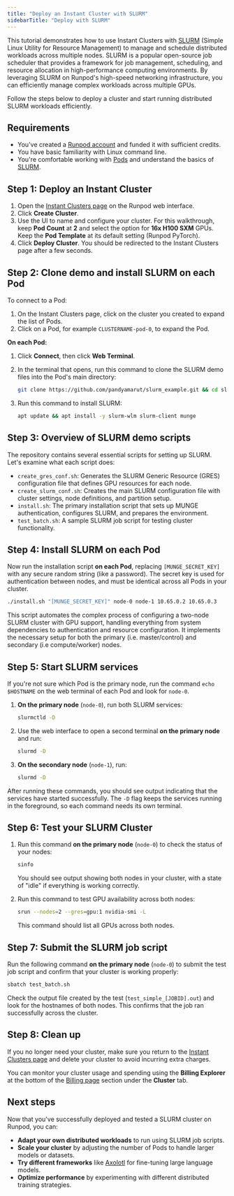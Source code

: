 ```yaml
---
title: "Deploy an Instant Cluster with SLURM"
sidebarTitle: "Deploy with SLURM"
---
```


This tutorial demonstrates how to use Instant Clusters with [SLURM](https://slurm.schedmd.com/) (Simple Linux Utility for Resource Management) to manage and schedule distributed workloads across multiple nodes. SLURM is a popular open-source job scheduler that provides a framework for job management, scheduling, and resource allocation in high-performance computing environments. By leveraging SLURM on Runpod's high-speed networking infrastructure, you can efficiently manage complex workloads across multiple GPUs.

Follow the steps below to deploy a cluster and start running distributed SLURM workloads efficiently.

## Requirements

* You've created a [Runpod account](https://www.console.runpod.io/home) and funded it with sufficient credits.
* You have basic familiarity with Linux command line.
* You're comfortable working with [Pods](/pods/overview) and understand the basics of [SLURM](https://slurm.schedmd.com/).

## Step 1: Deploy an Instant Cluster

1. Open the [Instant Clusters page](https://www.console.runpod.io/cluster) on the Runpod web interface.
2. Click **Create Cluster**.
3. Use the UI to name and configure your cluster. For this walkthrough, keep **Pod Count** at **2** and select the option for **16x H100 SXM** GPUs. Keep the **Pod Template** at its default setting (Runpod PyTorch).
4. Click **Deploy Cluster**. You should be redirected to the Instant Clusters page after a few seconds.

## Step 2: Clone demo and install SLURM on each Pod

To connect to a Pod:

1. On the Instant Clusters page, click on the cluster you created to expand the list of Pods.
2. Click on a Pod, for example `CLUSTERNAME-pod-0`, to expand the Pod.

**On each Pod:**

1. Click **Connect**, then click **Web Terminal**.

2. In the terminal that opens, run this command to clone the SLURM demo files into the Pod's main directory:

   ```bash
   git clone https://github.com/pandyamarut/slurm_example.git && cd slurm_example
   ```

3. Run this command to install SLURM:

   ```bash
   apt update && apt install -y slurm-wlm slurm-client munge
   ```

## Step 3: Overview of SLURM demo scripts

The repository contains several essential scripts for setting up SLURM. Let's examine what each script does:

* `create_gres_conf.sh`: Generates the SLURM Generic Resource (GRES) configuration file that defines GPU resources for each node.
* `create_slurm_conf.sh`: Creates the main SLURM configuration file with cluster settings, node definitions, and partition setup.
* `install.sh`: The primary installation script that sets up MUNGE authentication, configures SLURM, and prepares the environment.
* `test_batch.sh`: A sample SLURM job script for testing cluster functionality.

## Step 4: Install SLURM on each Pod

Now run the installation script **on each Pod**, replacing `[MUNGE_SECRET_KEY]` with any secure random string (like a password). The secret key is used for authentication between nodes, and must be identical across all Pods in your cluster.

```bash
./install.sh "[MUNGE_SECRET_KEY]" node-0 node-1 10.65.0.2 10.65.0.3
```

This script automates the complex process of configuring a two-node SLURM cluster with GPU support, handling everything from system dependencies to authentication and resource configuration. It implements the necessary setup for both the primary (i.e. master/control) and secondary (i.e compute/worker) nodes.

## Step 5: Start SLURM services

<Tip>

If you're not sure which Pod is the primary node, run the command `echo $HOSTNAME` on the web terminal of each Pod and look for `node-0`.

</Tip>

1. **On the primary node** (`node-0`), run both SLURM services:

   ```bash
   slurmctld -D
   ```

2. Use the web interface to open a second terminal **on the primary node** and run:

   ```bash
   slurmd -D
   ```

3. **On the secondary node** (`node-1`), run:

   ```bash
   slurmd -D
   ```

After running these commands, you should see output indicating that the services have started successfully. The `-D` flag keeps the services running in the foreground, so each command needs its own terminal.

## Step 6: Test your SLURM Cluster

1. Run this command **on the primary node** (`node-0`) to check the status of your nodes:

   ```bash
   sinfo
   ```

   You should see output showing both nodes in your cluster, with a state of "idle" if everything is working correctly.

2. Run this command to test GPU availability across both nodes:

   ```bash
   srun --nodes=2 --gres=gpu:1 nvidia-smi -L
   ```

   This command should list all GPUs across both nodes.

## Step 7: Submit the SLURM job script

Run the following command **on the primary node** (`node-0`) to submit the test job script and confirm that your cluster is working properly:

```bash
sbatch test_batch.sh
```

Check the output file created by the test (`test_simple_[JOBID].out`) and look for the hostnames of both nodes. This confirms that the job ran successfully across the cluster.

## Step 8: Clean up

If you no longer need your cluster, make sure you return to the [Instant Clusters page](https://www.console.runpod.io/cluster) and delete your cluster to avoid incurring extra charges.

<Info>

You can monitor your cluster usage and spending using the **Billing Explorer** at the bottom of the [Billing page](https://www.console.runpod.io/user/billing) section under the **Cluster** tab.

</Info>

## Next steps

Now that you've successfully deployed and tested a SLURM cluster on Runpod, you can:

* **Adapt your own distributed workloads** to run using SLURM job scripts.
* **Scale your cluster** by adjusting the number of Pods to handle larger models or datasets.
* **Try different frameworks** like [Axolotl](/instant-clusters/axolotl) for fine-tuning large language models.
* **Optimize performance** by experimenting with different distributed training strategies.
